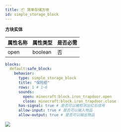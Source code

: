 ```yaml
---
title: 📦 简单存储方块
id: simple_storage_block
---
```



<Highlight color="#3B6B60">**方块实体**</Highlight>​

| 属性名称 | 属性类型    | 是否必需 |
|------|---------|------|
| open | boolean | 否    |

```yml
blocks:
  default:safe_block:
    behavior:
      type: simple_storage_block
      title: "保险柜"
      rows: 1 # 1~6
      sounds:
        open: minecraft:block.iron_trapdoor.open
        close: minecraft:block.iron_trapdoor.close
      has-signal: true # 是否可以被检测出红石信号
      allow-input: true # 是否可以输入物品
      allow-output: true # 是否可以输出物品
```

![](/img/simple_storage_block.png)
